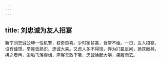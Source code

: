 ```yaml
---
---
---
```

title: 刘忠诚为友人招宴
---



新宁刘忠诚公坤一性机警，权奇自喜。少时家贫甚，食常不给。一日，友人招宴，设有佳馔，举座皆熟识，忠诚大喜。又虑人多不得饱，佯为扪虱足间，扬其敝袜，拂之者再，尘垢飞落樽俎，座客无敢下箸，忠诚徐起大嚼，果腹而去。